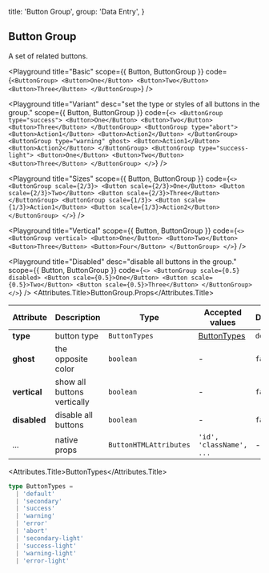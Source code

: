 
  title: 'Button Group',
  group: 'Data Entry',
}

## Button Group

A set of related buttons.

<Playground
  title="Basic"
  scope={{ Button, ButtonGroup }}
  code={`
<ButtonGroup>
  <Button>One</Button>
  <Button>Two</Button>
  <Button>Three</Button>
</ButtonGroup>
`}
/>

<Playground
  title="Variant"
  desc="set the type or styles of all buttons in the group."
  scope={{ Button, ButtonGroup }}
  code={`
<>
  <ButtonGroup type="success">
    <Button>One</Button>
    <Button>Two</Button>
    <Button>Three</Button>
  </ButtonGroup>
  <ButtonGroup type="abort">
    <Button>Action1</Button>
    <Button>Action2</Button>
  </ButtonGroup>
  <ButtonGroup type="warning" ghost>
    <Button>Action1</Button>
    <Button>Action2</Button>
  </ButtonGroup>
  <ButtonGroup type="success-light">
    <Button>One</Button>
    <Button>Two</Button>
    <Button>Three</Button>
  </ButtonGroup>
</>
`}
/>

<Playground
  title="Sizes"
  scope={{ Button, ButtonGroup }}
  code={`
<>
  <ButtonGroup scale={2/3}>
    <Button scale={2/3}>One</Button>
    <Button scale={2/3}>Two</Button>
    <Button scale={2/3}>Three</Button>
  </ButtonGroup>
  <ButtonGroup scale={1/3}>
    <Button scale={1/3}>Action1</Button>
    <Button scale={1/3}>Action2</Button>
  </ButtonGroup>
</>
`}
/>

<Playground
  title="Vertical"
  scope={{ Button, ButtonGroup }}
  code={`
<>
  <ButtonGroup vertical>
    <Button>One</Button>
    <Button>Two</Button>
    <Button>Three</Button>
    <Button>Four</Button>
  </ButtonGroup>
</>
`}
/>

<Playground
  title="Disabled"
  desc="disable all buttons in the group."
  scope={{ Button, ButtonGroup }}
  code={`
<>
  <ButtonGroup scale={0.5} disabled>
    <Button scale={0.5}>One</Button>
    <Button scale={0.5}>Two</Button>
    <Button scale={0.5}>Three</Button>
  </ButtonGroup>
</>
`} />
<Attributes edit="/pages/en-us/components/button-group.mdx">
<Attributes.Title>ButtonGroup.Props</Attributes.Title>

| Attribute    | Description                 | Type                   | Accepted values             | Default   |
| ------------ | --------------------------- | ---------------------- | --------------------------- | --------- |
| **type**     | button type                 | `ButtonTypes`          | [ButtonTypes](#buttontypes) | `default` |
| **ghost**    | the opposite color          | `boolean`              | -                           | `false`   |
| **vertical** | show all buttons vertically | `boolean`              | -                           | `false`   |
| **disabled** | disable all buttons         | `boolean`              | -                           | `false`   |
| ...          | native props                | `ButtonHTMLAttributes` | `'id', 'className', ...`    | -         |

<Attributes.Title>ButtonTypes</Attributes.Title>

```ts
type ButtonTypes =
  | 'default'
  | 'secondary'
  | 'success'
  | 'warning'
  | 'error'
  | 'abort'
  | 'secondary-light'
  | 'success-light'
  | 'warning-light'
  | 'error-light'
```

</Attributes>

